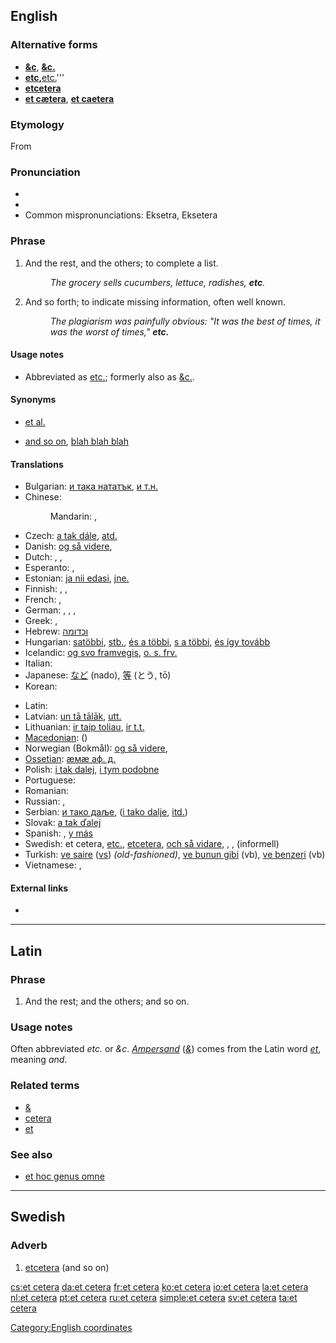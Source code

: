 ==English==

===Alternative forms===
* '''[[&c]]''', '''[[&c.]]''' {{italbrac|archaic}}
* '''[[etc]], '''[[etc.]]'''
* '''[[etcetera]]'''
* '''[[et cætera]]''', '''[[et caetera]]'''

===Etymology===
From {{etyl|la|en}} {{term|et cetera|et cētera|lang=la|and the rest" or "and so forth}}

===Pronunciation===
* {{IPA|/ˌɛt ˈsɛtərə/}}
* {{audio|en-us-etc.ogg|Audio (US)}}
* Common mispronunciations: Eksetra, Eksetera

===Phrase===
{{infl|en|phrase|head=[[et]] [[cetera]]}}

# And the rest, and the others; to complete a list.
#: ''The grocery sells cucumbers, lettuce, radishes, '''etc'''.''
# And so forth; to indicate missing information, often well known.
#: ''The plagiarism was painfully obvious: "It was the best of times, it was the worst of times," '''etc.'''''

====Usage notes====
* Abbreviated as [[etc.]]; formerly also as [[&c.]].

====Synonyms====
* {{sense|to complete a list}} [[et al.]]
* {{sense|and so forth}} [[and so on]], [[blah blah blah]] {{a|colloquial}}

====Translations====
{{trans-top|and so on}}
* Bulgarian: [[и така нататък]], [[и т.н.]]
* Chinese:
*: Mandarin: {{t-|cmn|等|tr=děng|sc=Hani}}, {{t-|cmn|等等|tr=děngděng|sc=Hani}}
* Czech: [[a tak dále]], [[atd.]]
* Danish: [[og så videre]], {{t+|da|osv.}}
* Dutch: {{t+|nl|enzovoort}}, {{t+|nl|enz.}}, {{t+|nl|enzovoorts}}
* Esperanto: {{t-|eo|kaj tiel plu|xs=Esperanto}}, {{t+|eo|k.t.p.|xs=Esperanto}}
* Estonian: [[ja nii edasi]], [[jne.]]
* Finnish: {{t-|fi|ja niin edelleen}}, {{t+|fi|jne.}}, {{t-|fi|ynnä muuta}}
* French: {{t+|fr|et cétéra}}, {{t+|fr|etc.}}
* German: {{t+|de|und so weiter}}, {{t+|de|usw.}}, {{t+|de|etc.}}, {{t-|de|et cetera}}
* Greek: {{t|el|και ούτω καθεξής|tr=kai oúto katheksís|sc=Grek}}, {{t|el|κοκ|tr=kok|sc=Grek}}
* Hebrew: [[וכדומה]]
* Hungarian: [[satöbbi]], [[stb.]], [[és a többi]], [[s a többi]], [[és így tovább]]
* Icelandic: [[og svo framvegis]], [[o. s. frv.]]
* Italian: {{t+|it|eccetera}}
* Japanese: [[など]] (nado), [[等]] (とう, tō)
* Korean: {{ko-inline|기타|gita}}
{{trans-mid}}
* Latin: {{t+|la|et cetera}}
* Latvian: [[un tā tālāk]], [[utt.]]
* Lithuanian: [[ir taip toliau]], [[ir t.t.]]
* [[Macedonian]]: {{t-|mk|и така натаму|tr=i táka nátamu}} ({{t-|mk|итн.|tr=itn.}})
* Norwegian (Bokmål): [[og så videre]], {{t+|no|osv.}}
* [[Ossetian]]: [[æмæ аф. д.]]
* Polish: {{t+|pl|itd.}} [[i tak dalej]], {{t+|pl|itp.}} [[i tym podobne]]
* Portuguese: {{t+|pt|et cetera}}
* Romanian: {{t|ro|şi aşa mai departe}}
* Russian: {{t-|ru|и так далее}}, {{t+|ru|и т. д.}}
* Serbian: [[и тако даље]], {{t+|sr|итд.|sc=Cyrl}} ([[i tako dalje]], [[itd.]])
* Slovak: [[a tak ďalej]]
* Spanish: {{t+|es|etcétera}}, [[y más]]
* Swedish: et cetera, [[etc.]], [[etcetera]], [[och så vidare]], {{t+|sv|o.s.v.}}, {{t+|sv|osv.}}, {{t+|sv|osv}} (informell)
* Turkish: [[ve saire]] ([[vs]]) ''(old-fashioned)'', [[ve bunun gibi]] (vb), [[ve benzeri]] (vb)
* Vietnamese: {{t+|vi|vân vân|xs=Vietnamese}}, {{t+|vi|v.v.|xs=Vietnamese}}
{{trans-bottom}}

====External links====
* {{pedialite}}

[[Category:English coordinates]]

----

==Latin==

===Phrase===
{{infl|la|phrase|head={{l|la|et}} {{l|la|cetera}}}}

# And the rest; and the others; and so on.

===Usage notes===
Often abbreviated ''etc.'' or ''&c''. ''[[ampersand|Ampersand]]'' (''[[&]]'') comes from the Latin word ''[[et#Latin|et]]'', meaning ''and''.

===Related terms===
* [[&]]
* [[cetera]]
* [[et]]

===See also===
* [[et hoc genus omne]]

----

==Swedish==

===Adverb===
{{infl|sv|adverb}}

# [[etcetera]] (and so on)

{{tbot entry|Swedish|etcetera|2009|April|sv}}

[[cs:et cetera]]
[[da:et cetera]]
[[fr:et cetera]]
[[ko:et cetera]]
[[io:et cetera]]
[[la:et cetera]]
[[nl:et cetera]]
[[pt:et cetera]]
[[ru:et cetera]]
[[simple:et cetera]]
[[sv:et cetera]]
[[ta:et cetera]]